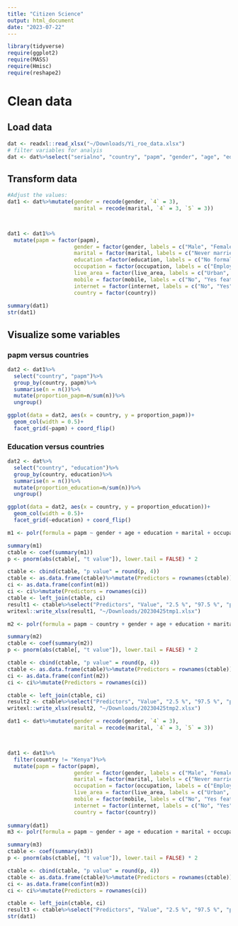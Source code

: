 ```yaml
---
title: "Citizen Science"
output: html_document
date: "2023-07-22"
---
```


```r
library(tidyverse)
require(ggplot2)
require(MASS)
require(Hmisc)
require(reshape2)
```
# Clean data
## Load data
```r
dat <- readxl::read_xlsx("~/Downloads/Yi_roe_data.xlsx")
# filter variables for analyis
dat <- dat%>%select("serialno", "country", "papm", "gender", "age", "education", "marital", "occupation", "live_area", "mobile", "internet")
```
## Transform data
```r
#Adjust the values: 
dat1 <- dat%>%mutate(gender = recode(gender, `4` = 3),
                     marital = recode(marital, `4` = 3, `5` = 3))



dat1 <- dat1%>%
  mutate(papm = factor(papm), 
                     gender = factor(gender, labels = c("Male", "Female", "Others")),
                     marital = factor(marital, labels = c("Never married", "Married/living with a partner", "Separated/widowed/divorced")),
                     education =factor(education, labels = c("No formal education", "Primary school", "Secondary school", "Diploma", "Degree")),
                     occupation = factor(occupation, labels = c("Employed", "Unemployed", "Student", "Retiree", "Homemaker")),
                     live_area = factor(live_area, labels = c("Urban", "Peri-urban", "Rural", "Slums")),
                     mobile = factor(mobile, labels = c("No", "Yes feature phone", "Yes smart phone")),
                     internet = factor(internet, labels = c("No", "Yes")), 
                     country = factor(country))
  
summary(dat1)
str(dat1)

```
## Visualize some variables
### papm versus countries
```r
dat2 <- dat1%>%
  select("country", "papm")%>%
  group_by(country, papm)%>%
  summarise(n = n())%>%
  mutate(proportion_papm=n/sum(n))%>%
  ungroup()

ggplot(data = dat2, aes(x = country, y = proportion_papm))+
  geom_col(width = 0.5)+
  facet_grid(~papm) + coord_flip()
```
### Education versus countries
```r
dat2 <- dat%>%
  select("country", "education")%>%
  group_by(country, education)%>%
  summarise(n = n())%>%
  mutate(proportion_education=n/sum(n))%>%
  ungroup()

ggplot(data = dat2, aes(x = country, y = proportion_education))+
  geom_col(width = 0.5)+
  facet_grid(~education) + coord_flip()
```


```r
m1 <- polr(formula = papm ~ gender + age + education + marital + occupation + live_area + mobile + internet, data = dat1, Hess = TRUE)

summary(m1)
ctable <- coef(summary(m1))
p <- pnorm(abs(ctable[, "t value"]), lower.tail = FALSE) * 2

ctable <- cbind(ctable, "p value" = round(p, 4))
ctable <- as.data.frame(ctable)%>%mutate(Predictors = rownames(ctable))
ci <- as.data.frame(confint(m1))
ci <- ci%>%mutate(Predictors = rownames(ci))
ctable <- left_join(ctable, ci)
result1 <- ctable%>%select("Predictors", "Value", "2.5 %", "97.5 %", "p value")
writexl::write_xlsx(result1, "~/Downloads/20230425tmp1.xlsx")

```
```r
m2 <- polr(formula = papm ~ country + gender + age + education + marital + occupation + live_area + mobile + internet, data = dat1, Hess = TRUE)

summary(m2)
ctable <- coef(summary(m2))
p <- pnorm(abs(ctable[, "t value"]), lower.tail = FALSE) * 2

ctable <- cbind(ctable, "p value" = round(p, 4))
ctable <- as.data.frame(ctable)%>%mutate(Predictors = rownames(ctable))
ci <- as.data.frame(confint(m2))
ci <- ci%>%mutate(Predictors = rownames(ci))

ctable <- left_join(ctable, ci)
result2 <- ctable%>%select("Predictors", "Value", "2.5 %", "97.5 %", "p value")
writexl::write_xlsx(result2, "~/Downloads/20230425tmp2.xlsx")

```
```r

dat1 <- dat%>%mutate(gender = recode(gender, `4` = 3),
                     marital = recode(marital, `4` = 3, `5` = 3))



dat1 <- dat1%>% 
  filter(country != "Kenya")%>%
  mutate(papm = factor(papm), 
                     gender = factor(gender, labels = c("Male", "Female", "Others")),
                     marital = factor(marital, labels = c("Never married", "Married/living with a partner", "Separated/widowed/divorced")),
                     occupation = factor(occupation, labels = c("Employed", "Unemployed", "Student", "Retiree", "Homemaker")),
                     live_area = factor(live_area, labels = c("Urban", "Peri-urban", "Rural", "Slums")),
                     mobile = factor(mobile, labels = c("No", "Yes feature phone", "Yes smart phone")),
                     internet = factor(internet, labels = c("No", "Yes")), 
                     country = factor(country))
  
summary(dat1)
m3 <- polr(formula = papm ~ gender + age + education + marital + occupation + live_area + mobile + internet, data = dat1, Hess = TRUE)

summary(m3)
ctable <- coef(summary(m3))
p <- pnorm(abs(ctable[, "t value"]), lower.tail = FALSE) * 2

ctable <- cbind(ctable, "p value" = round(p, 4))
ctable <- as.data.frame(ctable)%>%mutate(Predictors = rownames(ctable))
ci <- as.data.frame(confint(m3))
ci <- ci%>%mutate(Predictors = rownames(ci))

ctable <- left_join(ctable, ci)
result3 <- ctable%>%select("Predictors", "Value", "2.5 %", "97.5 %", "p value")
str(dat1)
```





